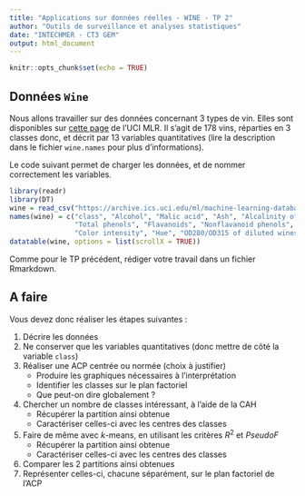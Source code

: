 ```yaml
---
title: "Applications sur données réelles - WINE - TP 2"
author: "Outils de surveillance et analyses statistiques"
date: "INTECHMER - CT3 GEM"
output: html_document
---
```


```r
knitr::opts_chunk$set(echo = TRUE)
```

## Données `Wine`

Nous allons travailler sur des données concernant 3 types de vin. Elles sont disponibles sur [cette page](https://archive.ics.uci.edu/ml/datasets/wine) de l'UCI MLR. Il s'agit de 178 vins, réparties en 3 classes donc, et décrit par 13 variables quantitatives (lire la description dans le fichier `wine.names` pour plus d'informations).

Le code suivant permet de charger les données, et de nommer correctement les variables.

```r
library(readr)
library(DT)
wine = read_csv("https://archive.ics.uci.edu/ml/machine-learning-databases/wine/wine.data", col_names = FALSE)
names(wine) = c("class", "Alcohol", "Malic acid", "Ash", "Alcalinity of ash", "Magnesium", 
                "Total phenols", "Flavanoids", "Nonflavanoid phenols", "Proanthocyanins", 
                "Color intensity", "Hue", "OD280/OD315 of diluted wines", "Proline")
datatable(wine, options = list(scrollX = TRUE))
```

Comme pour le TP précédent, rédiger votre travail dans un fichier Rmarkdown.

## A faire

Vous devez donc réaliser les étapes suivantes :

1. Décrire les données
1. Ne conserver que les variables quantitatives (donc mettre de côté la variable `class`)
2. Réaliser une ACP centrée ou normée (choix à justifier)
    - Produire les graphiques nécessaires à l'interprétation
    - Identifier les classes sur le plan factoriel
    - Que peut-on dire globalement ?
3. Chercher un nombre de classes intéressant, à l'aide de la CAH
    - Récupérer la partition ainsi obtenue
    - Caractériser celles-ci avec les centres des classes
4. Faire de même avec $k$-means, en utilisant les critères $R^2$ et $PseudoF$
    - Récupérer la partition ainsi obtenue
    - Caractériser celles-ci avec les centres des classes
5. Comparer les 2 partitions ainsi obtenues
6. Représenter celles-ci, chacune séparément, sur le plan factoriel de l'ACP


